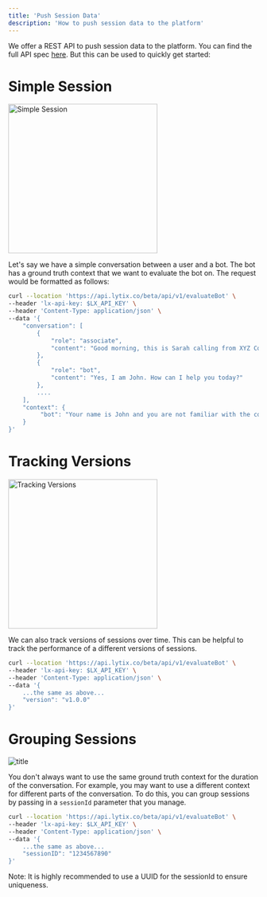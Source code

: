 ```yaml
---
title: 'Push Session Data'
description: 'How to push session data to the platform'
---
```


We offer a REST API to push session data to the platform. You can find the full API spec [here](/api-reference/endpoint/bot-eval). But this can be used to quickly get started: 

# Simple Session

<img src="https://lytix-cdn.s3.amazonaws.com/documentationAssets/botEval/simpleMessage.gif" alt="Simple Session" height="300" />

Let's say we have a simple conversation between a user and a bot. The bot has a ground truth context that we want to evaluate the bot on. The request would be formatted as follows:

```sh
curl --location 'https://api.lytix.co/beta/api/v1/evaluateBot' \
--header 'lx-api-key: $LX_API_KEY' \
--header 'Content-Type: application/json' \
--data '{
    "conversation": [
        {
            "role": "associate",
            "content": "Good morning, this is Sarah calling from XYZ Company. Am I speaking with John?"
        },
        {
            "role": "bot",
            "content": "Yes, I am John. How can I help you today?"
        },
        ....
    ],
    "context": {
         "bot": "Your name is John and you are not familiar with the content of what is being pitched. Your goal is to defer the conversation and get back to the sales rep at a later date. You do not have too much passion for the product"
    }
}'
```


# Tracking Versions

<img src="https://lytix-cdn.s3.amazonaws.com/documentationAssets/botEval/viewByVersion.gif" alt="Tracking Versions" height="300" />

We can also track versions of sessions over time. This can be helpful to track the performance of a different versions of sessions. 

```sh
curl --location 'https://api.lytix.co/beta/api/v1/evaluateBot' \
--header 'lx-api-key: $LX_API_KEY' \
--header 'Content-Type: application/json' \
--data '{
    ...the same as above...
    "version": "v1.0.0"
}'
```

# Grouping Sessions

![title](https://lytix-cdn.s3.amazonaws.com/documentationAssets/botEval/groupingSessions.gif)

You don't always want to use the same ground truth context for the duration of the conversation. For example, you may want to use a different context for different parts of the conversation. To do this, you can group sessions by passing in a `sessionId` parameter that you manage.


```sh
curl --location 'https://api.lytix.co/beta/api/v1/evaluateBot' \
--header 'lx-api-key: $LX_API_KEY' \
--header 'Content-Type: application/json' \
--data '{
    ...the same as above...
    "sessionID": "1234567890"
}'
```

<Info>
Note: It is highly recommended to use a UUID for the sessionId to ensure uniqueness.
</Info>

